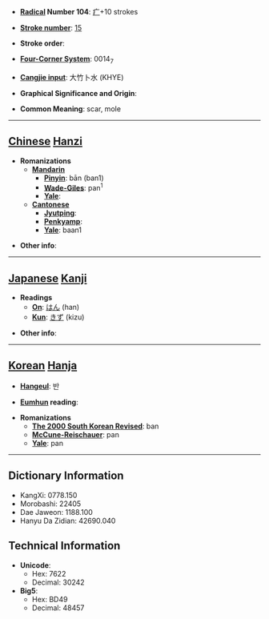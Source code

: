 * '''[[Wiktionary:Chinese radical index| Radical]] Number 104''': [[Wiktionary:Chinese radical index 疒|疒]]+10 strokes

* '''[[Wiktionary:Chinese total strokes index|Stroke number]]''': [[Wiktionary:Chinese total strokes index 15|15]]

* '''Stroke order''': 

* '''[[Wiktionary:Chinese four corner index|Four-Corner System]]''': 0014<sub>7</sub>

* '''[[Wiktionary:Chinese Cangjie index|Cangjie input]]''': 大竹卜水 (KHYE)

* '''Graphical Significance and Origin''': 

* '''Common Meaning''': scar, mole

----

== [[Chinese]] [[Hanzi]] ==

* '''Romanizations'''
** '''[[Mandarin]]'''
*** '''[[Pinyin]]''': bān (ban1)
*** '''[[Wade-Giles]]''': pan<sup>1</sup>
*** '''[[Yale]]''': 
** '''[[Cantonese]]'''
*** '''[[Jyutping]]''':
*** '''[[Penkyamp]]''': 
*** '''[[Yale]]''': baan1

* '''Other info''': 

----

== [[Japanese]] [[Kanji]] ==

* '''Readings'''
** '''[[On]]''': [[はん]] (han)
** '''[[Kun]]''': [[きず]] (kizu)

* '''Other info''':  

----

== [[Korean]] [[Hanja]] ==

* '''[[Hangeul]]''': 반

* '''[[Eumhun]] reading''': 

* '''Romanizations'''
** '''[[The 2000 South Korean Revised Romanization|The 2000 South Korean Revised]]''': ban
** '''[[McCune-Reischauer]]''': pan
** '''[[Yale]]''': pan

----

== Dictionary Information ==

* KangXi: 0778.150
* Morobashi: 22405
* Dae Jaweon: 1188.100
* Hanyu Da Zidian: 42690.040

== Technical Information ==

* '''Unicode''':
** Hex: 7622
** Decimal: 30242
* '''Big5''':
** Hex: BD49
** Decimal: 48457